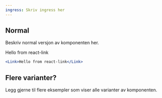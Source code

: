 ```yaml
---
ingress: Skriv ingress her
---
```



## Normal

Beskriv normal versjon av komponenten her.

<Example>
  <Link>Hello from react-link</Link>
</Example>

```jsx
<Link>Hello from react-link</Link>
```

## Flere varianter?

Legg gjerne til flere eksempler som viser alle varianter av komponenten.
